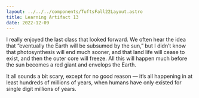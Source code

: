 ```yaml
---
layout: ../../../components/TuftsFall22Layout.astro
title: Learning Artifact 13
date: 2022-12-09
---
```


I really enjoyed the last class that looked forward. We often hear the idea that “eventually the Earth will be subsumed by the sun,” but I didn’t know that photosynthesis will end much sooner, and that land life will cease to exist, and then the outer core will freeze. All this will happen much before the sun becomes a red giant and envelops the Earth. 

It all sounds a bit scary, except for no good reason — it’s all happening in at least hundreds of millions of years, when humans have only existed for single digit millions of years. 